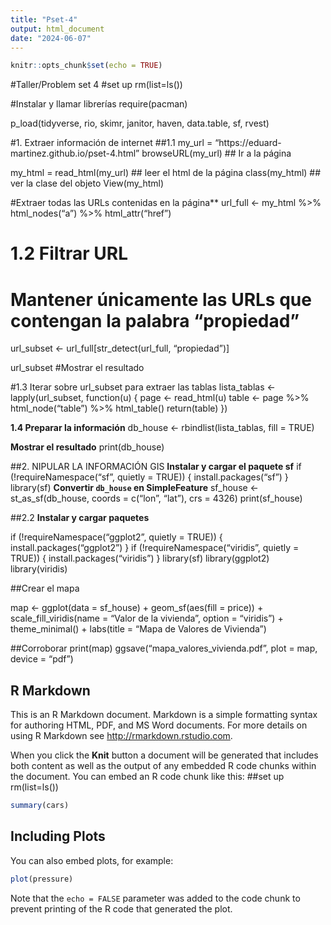 ```yaml
---
title: "Pset-4"
output: html_document
date: "2024-06-07"
---
```


```r
knitr::opts_chunk$set(echo = TRUE)
```

#Taller/Problem set 4
#set up
rm(list=ls())

#Instalar y llamar librerías
require(pacman)

p_load(tidyverse, rio, skimr, janitor, haven, data.table, sf, rvest)

#1. Extraer información de internet
##1.1
my_url = "https://eduard-martinez.github.io/pset-4.html"
browseURL(my_url) ## Ir a la página

my_html = read_html(my_url) ## leer el html de la página
class(my_html) ## ver la clase del objeto
View(my_html)

#Extraer todas las URLs contenidas en la página**
url_full <- my_html %>% html_nodes("a") %>% html_attr("href")


# 1.2 Filtrar URL

# Mantener únicamente las URLs que contengan la palabra "propiedad"
url_subset <- url_full[str_detect(url_full, "propiedad")]

url_subset #Mostrar el resultado


#1.3 Iterar sobre url_subset para extraer las tablas
lista_tablas <- lapply(url_subset, function(u) {
  page <- read_html(u)
  table <- page %>% html_node("table") %>% html_table()
  return(table)
})

**1.4 Preparar la información**
db_house <- rbindlist(lista_tablas, fill = TRUE)

**Mostrar el resultado**
print(db_house)


##2. NIPULAR LA INFORMACIÓN GIS
**Instalar y cargar el paquete sf**
if (!requireNamespace("sf", quietly = TRUE)) {
  install.packages("sf")
}
library(sf)
**Convertir `db_house` en SimpleFeature**
sf_house <- st_as_sf(db_house, coords = c("lon", "lat"), crs = 4326)
print(sf_house)

##2.2
**Instalar y cargar paquetes**

if (!requireNamespace("ggplot2", quietly = TRUE)) {
  install.packages("ggplot2")
}
if (!requireNamespace("viridis", quietly = TRUE)) {
  install.packages("viridis")
}
library(sf)
library(ggplot2)
library(viridis)

##Crear el mapa

map <- ggplot(data = sf_house) +
  geom_sf(aes(fill = price)) +  
  scale_fill_viridis(name = "Valor de la vivienda", option = "viridis") +
  theme_minimal() +
  labs(title = "Mapa de Valores de Vivienda")

##Corroborar
print(map)
ggsave("mapa_valores_vivienda.pdf", plot = map, device = "pdf")






## R Markdown

This is an R Markdown document. Markdown is a simple formatting syntax for authoring HTML, PDF, and MS Word documents. For more details on using R Markdown see <http://rmarkdown.rstudio.com>.

When you click the **Knit** button a document will be generated that includes both content as well as the output of any embedded R code chunks within the document. You can embed an R code chunk like this:
##set up
rm(list=ls())


```r
summary(cars)
```

## Including Plots

You can also embed plots, for example:

```r
plot(pressure)
```

Note that the `echo = FALSE` parameter was added to the code chunk to prevent printing of the R code that generated the plot.
